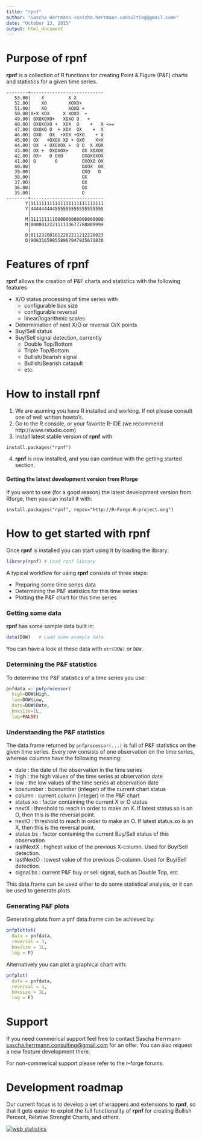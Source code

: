 ```yaml
---
title: "rpnf"
author: "Sascha Herrmann <sascha.herrmann.consulting@gmail.com>"
date: "October 13, 2015"
output: html_document
---
```


# Purpose of **rpnf**

**rpnf** is a collection of R functions for creating Point & Figure (P&F) charts and statistics for a given time series.


    --------+---------------------------
       53.00|    X         X X              
       52.00|    XO        XOXO+            
       51.00|    XO        XOXO +           
       50.00|X+X XOX     X XOXO  +          
       49.00| OXOXOXO+   XOXO O   +         
       48.00| OXOXOXO +  XOX  O    +   X <==
       47.00| OXOXO O  + XOX  OX    +  X    
       46.00| OXO   OX  +XOX +OXO    + X    
       45.00| OX   +OXOX XO + OXO    X+X    
       44.00| OX  + OXOXOX +  O O  X XOX    
       43.00| OX +  OXOXOX+     OX XOXOX    
       42.00| OX+   O OXO       OXOXOXOX    
       41.00| O       O         OXOXO OX    
       40.00|                   OXOX  OX    
       39.00|                   OXO   O     
       38.00|                   OX          
       37.00|                   OX          
       36.00|                   OX          
       35.00|                   O           
    --------+---------------------------
           Y|111111111111111111111111111
           Y|444444444555555555555555555
            |                           
           M|111111111000000000000000000
           M|000001222111133677788889999
            |                           
           D|011232001012202211212220023
           D|906316598558967947925671830


# Features of **rpnf**

**rpnf** allows the creation of P&F charts and statistics with the following features

* X/O status processing of time series with
    + configurable box size
    + configurable reversal 
    + linear/logarithmic scales
* Determiniation of next X/O or reversal O/X points 
* Buy/Sell status
* Buy/Sell signal detection, currently
    + Double Top/Bottom
    + Triple Top/Bottom
    + Bullish/Bearish signal
    + Bullish/Bearish catapult
    + etc.

# How to install **rpnf**

1. We are asuming you have R installed and working. If not please consult one of well written howto's. 
2. Go to the R console, or your favorite R-IDE (we recommend http://www.rstudio.com)
3. Install latest stable version of **rpnf** with
```
install.packages("rpnf")
```
4. **rpnf** is now installed, and you can continue with the getting started section.

#### Getting the latest development version from Rforge

If you want to use (for a good reason) the latest development version from Rforge, then you can install it with:
```
install.packages("rpnf", repos="http://R-Forge.R-project.org")
```

# How to get started with **rpnf**

Once **rpnf** is installed you can start using it by loading the library:

```R
library(rpnf) # Load rpnf library
```

A typical workflow for using **rpnf** consists of three steps:

* Preparing some time series data
* Determining the P&F statistics for this time series
* Plotting the P&F chart for this time series

### Getting some data

**rpnf** has some sample data built in:
```R
data(DOW)   # Load some example data
```
You can have a look at these data with ```str(DOW)``` or ```DOW```.

### Determining the P&F statistics

To determine the P&F statistics of a time series you use:
```R
pnfdata <- pnfprocessor(
  high=DOW$High,
  low=DOW$Low,
  date=DOW$Date,
  boxsize=1L,
  log=FALSE)
```

### Understanding the P&F statistics

The data.frame returned by ```pnfprocessor(...)``` is full of P&F statistics on the given time series. Every row consists of one observation on the time series, whereas columns have the following meaning:

* date      : the date of the observation in the time series
* high      : the high values of the time series at observation date
* low       : the low values of the time series at observation date
* boxnumber : boxnumber (integer) of the current chart status 
* column    : current column (integer) in the P&F chart
* status.xo : factor containing the current X or O status
* nextX     : threshold to reach in order to make an X. If latest status.xo is an O, then this is the reversal point.
* nextO     : threshold to reach in order to make an O. If latest status.xo is an X, then this is the reversal point.
* status.bs : factor containing the current Buy/Sell status of this observation
* lastNextX : highest value of the previous X-column. Used for Buy/Sell detection.
* lastNextO : lowest value of the previous O-column. Used for Buy/Sell detection.
* signal.bs : current P&F buy or sell signal, such as Double Top, etc.

This data.frame can be used either to do some statistical analysis,
or it can be used to generate plots.

### Generating P&F plots

Generating plots from a pnf data.frame can be achieved by:

```R
pnfplottxt(
  data = pnfdata,
  reversal = 3,
  boxsize = 1L,
  log = F)
```

Alternatively you can plot a graphical chart with:

```R
pnfplot(
  data = pnfdata,
  reversal = 3,
  boxsize = 1L,
  log = F)
```


# Support

If you need commerical support feel free to contact Sascha Herrmann <sascha.herrmann.consulting@gmail.com> for an offer. You can also request a new feature development there.

For non-commerical support please refer to the r-forge forums.

# Development roadmap

Our current focus is to develop a set of wrappers and extensions to **rpnf**, so that it gets easier to exploit the full functionality of **rpnf** for creating Bullish Percent, Relative Strenght Charts, and others.


<!-- Start of StatCounter Code for Netscape Composer -->
<script type="text/javascript">
var sc_project=8875301; 
var sc_invisible=1; 
var sc_security="e94b74b3"; 
var scJsHost = (("https:" == document.location.protocol) ?
"https://secure." : "http://www.");
document.write("<sc"+"ript type='text/javascript' src='" +
scJsHost+
"statcounter.com/counter/counter.js'></"+"script>");
</script>
<noscript><div class="statcounter"><a title="web statistics"
href="http://statcounter.com/free-web-stats/"
target="_blank"><img class="statcounter"
src="http://c.statcounter.com/8875301/0/e94b74b3/1/"
alt="web statistics"></a></div></noscript>
<!-- End of StatCounter Code for Netscape Composer -->
